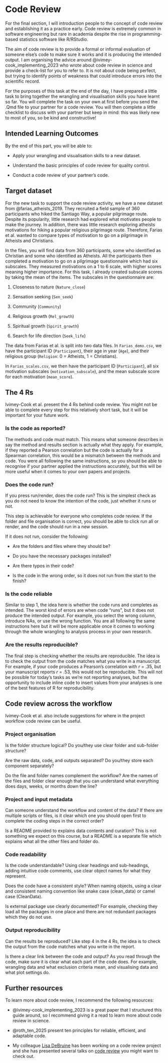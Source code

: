 # Code Review

For the final section, I will introduction people to the concept of code review and establishing it as a practice early. Code review is extremely common in software engineering but rare in academia despite the rise in programming-based statistics software like R/RStudio. 

The aim of code review is to provide a formal or informal evaluation of someone else’s code to make sure it works and it is producing the intended output. I am organising the advice around @ivimey-cook_implementing_2023 who wrote about code review in science and provide a check-list for you to refer to. It is not about code being perfect, but trying to identify points of weakness that could introduce errors into the scientific record.

For the purposes of this task at the end of the day, I have prepared a little task to bring together the wrangling and visualisation skills you have learnt so far. You will complete the task on your own at first before you send the .Qmd file to your partner for a code review. You will then complete a little checklist to discuss with your partner but keep in mind: this was likely new to most of you, so be kind and constructive! 

## Intended Learning Outcomes

By the end of this part, you will be able to:

- Apply your wrangling and visualisation skills to a new dataset. 

- Understand the basic principles of code review for quality control. 

- Conduct a code review of your partner's code. 

## Target dataset

For the new task to support the code review activity, we have a new dataset from @farias_atheists_2019. They recruited a field sample of 360 participants who hiked the Santiago Way, a popular pilgrimage route. Despite its popularity, little research had explored what motivates people to make the journey. In addition, there was little research exploring atheists motivations for hiking a popular religious pilgrimage route. Therefore, Farias et al. wanted to compare types of motivation to go on a pilgrimage in Atheists and Christians. 

In the files, you will find data from 360 participants, some who identified as Christian and some who identified as Atheists. All the participants then completed a motivation to go on a pilgrimage questionnaire which had six subscales. They measured motivations on a 1 to 6 scale, with higher scores meaning higher importance. For this task, I already created subscale scores by taking the mean of the items. The subscales in the questionnaire are: 

1. Closeness to nature (`Nature_close`)

2. Sensation seeking (`Sen_seek`)

3. Community (`Community`)

4. Religious growth (`Rel_growth`)

5. Spiritual growth (`Spirit_growth`)

6. Search for life direction (`Seek_life`)

The data from Farias et al. is split into two data files. In `Farias_demo.csv`, we have the participant ID (`Participant`), their age in year (`Age`), and their religious group (`Religion`: 0 = Atheists, 1 = Christians).

In `Farias_scales.csv`, we then have the participant ID (`Participant`), all six motivation subscales (`motivation_subscale`), and the mean subscale score for each motivation (`mean_score`).


## The 4 Rs

Ivimey-Cook et al. present the 4 Rs behind code review. You might not be able to complete every step for this relatively short task, but it will be important for your future work.

### Is the code as reported?

The methods and code must match. This means what someone describes in say the method and results section is actually what they apply. For example, if they reported a Pearson correlation but the code is actually for a Spearman correlation, this would be a mismatch between the methods and code. You were all following the same instructions, so you should be able to recognise if your partner applied the instructions accurately, but this will be more useful when it comes to your own papers and projects. 

### Does the code run?

If you press run/render, does the code run? This is the simplest check as you do not need to know the intention of the code, just whether it runs or not.

This step is achievable for everyone who completes code review. If the folder and file organisation is correct, you should be able to click run all or render, and the code should run in a new session.

If it does not run, consider the following:

- Are the folders and files where they should be?

- Do you have the necessary packages installed?

- Are there typos in their code?

- Is the code in the wrong order, so it does not run from the start to the finish?

### Is the code reliable

Similar to step 1, the idea here is whether the code runs and completes as intended. The worst kind of errors are when code “runs”, but it does not produce the intended output. For example, you select the wrong column, introduce NAs, or use the wrong function. You are all following the same instructions here but it will be more applicable once it comes to working through the whole wrangling to analysis process in your own research. 

### Are the results reproducible?

The final step is checking whether the results are reproducible. The idea is to check the output from the code matches what you write in a manuscript. For example, if your code produces a Pearson’s correlation with *r* = .35, but your manuscript reports *r* = .53, this would not be reproducible. This will not be possible for today's tasks as we're not reporting analyses, but the opportunity to include inline code to insert values from your analyses is one of the best features of R for reproducibility. 

## Code review across the workflow

Ivimey-Cook et al. also include suggestions for where in the project workflow code review can be useful.

### Project organisation

Is the folder structure logical? Do you/they use clear folder and sub-folder structure?

Are the raw data, code, and outputs separated? Do you/they store each component separately?

Do the file and folder names complement the workflow? Are the names of the files and folder clear enough that you can understand what everything does days, weeks, or months down the line?

### Project and input metadata

Can someone understand the workflow and content of the data? If there are multiple scripts or files, is it clear which one you should open first to complete the coding steps in the correct order?

Is a README provided to explains data contents and curation? This is not something we expect on this course, but a README is a separate file which explains what all the other files and folder do.

### Code readability

Is the code understandable? Using clear headings and sub-headings, adding intuitive code comments, use clear object names for what they represent.

Does the code have a consistent style? When naming objects, using a clear and consistent naming convention like snake case (clean_data) or camel case (CleanData).

Is external package use clearly documented? For example, checking they load all the packages in one place and there are not redundant packages which they do not use.

### Output reproducibility

Can the results be reproduced? Like step 4 in the 4 Rs, the idea is to check the output from the code matches what you write in the report.

Is there a clear link between the code and output? As you read through the code, make sure it is clear what each part of the code does. For example, wrangling data and what exclusion criteria mean, and visualising data and what plot settings do.

## Further resources

To learn more about code review, I recommend the following resources: 

- @ivimey-cook_implementing_2023 is a great paper that I structured this guide around, so I recommend giving it a read to learn more about code review in science. 

- @roth_ten_2025 present ten principles for reliable, efficient, and adaptable code. 

- My colleague [Lisa DeBruine](https://debruine.github.io/){target="_blank"} has been working on a code review project and she has presented several talks on [code review](https://debruine.github.io/talks/code-review/#/title-slide){target="_blank"} you might want to check out. 
